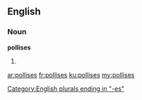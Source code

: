 ==English==

===Noun===
'''pollises'''

# {{plural of|pollis}}

[[Category:English plurals ending in "-es"]]

[[ar:pollises]]
[[fr:pollises]]
[[ku:pollises]]
[[my:pollises]]